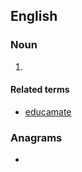 ==English==

===Noun===
{{en-noun|-}}

# {{lb|en|chiefly|humorous}} {{form of|Mistaken form|education|lang=en}}

====Related terms====
* [[educamate]]

===Anagrams===
* {{anagrams|en|edumacation}}